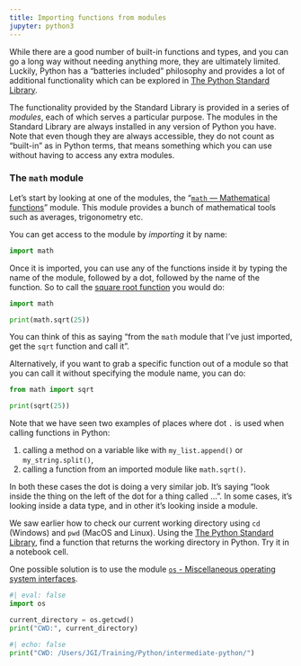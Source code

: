 ```yaml
---
title: Importing functions from modules
jupyter: python3
---
```




While there are a good number of built-in functions and types, and you can go a long way without needing anything more, they are ultimately limited. Luckily, Python has a "batteries included" philosophy and provides a lot of additional functionality which can be explored in [The Python Standard Library](https://docs.python.org/3/library/).

The functionality provided by the Standard Library is provided in a series of *modules*, each of which serves a particular purpose. The modules in the Standard Library are always installed in any version of Python you have. Note that even though they are always accessible, they do not count as "built-in" as in Python terms, that means something which you can use without having to access any extra modules.

### The `math` module

Let's start by looking at one of the modules, the "[`math` — Mathematical functions](https://docs.python.org/3/library/math.html)" module. This module provides a bunch of mathematical tools such as averages, trigonometry etc.

You can get access to the module by *importing* it by name:

```python
import math
```

Once it is imported, you can use any of the functions inside it by typing the name of the module, followed by a dot, followed by the name of the function. So to call the [square root function](https://docs.python.org/3/library/math.html#math.sqrt) you would do:

```python
import math

print(math.sqrt(25))
```

You can think of this as saying "from the `math` module that I've just imported, get the `sqrt` function and call it".

Alternatively, if you want to grab a specific function out of a module so that you can call it without specifying the module name, you can do:

```python
from math import sqrt

print(sqrt(25))
```


Note that we have seen two examples of places where dot `.` is used when calling functions in Python:

1. calling a method on a variable like with `my_list.append()` or `my_string.split()`,
2. calling a function from an imported module like `math.sqrt()`.

In both these cases the dot is doing a very similar job. It's saying "look inside the thing on the left of the dot for a thing called ...". In some cases, it's looking inside a data type, and in other it's looking inside a module.

::: {#exercise1 .callout-note title="Exercise" icon=false} 

We saw earlier how to check our current working directory using `cd` (Windows) and `pwd` (MacOS and Linux). Using the [The Python Standard Library](https://docs.python.org/3/library/), find a function that returns the working directory in Python. Try it in a notebook cell.

:::

::: {#answer3 .callout-caution icon=false title='Answer' collapse="true"}

One possible solution is to use the module [`os` - Miscellaneous operating system interfaces](https://docs.python.org/3/library/os.html).

```python
#| eval: false
import os

current_directory = os.getcwd()
print("CWD:", current_directory)
```
```python
#| echo: false
print("CWD: /Users/JGI/Training/Python/intermediate-python/")
```

:::
